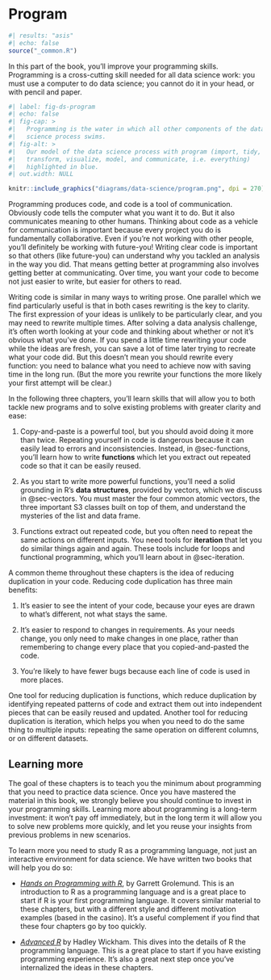 # Program {#sec-program-intro .unnumbered}

```r
#| results: "asis"
#| echo: false
source("_common.R")
```

In this part of the book, you'll improve your programming skills.
Programming is a cross-cutting skill needed for all data science work: you must use a computer to do data science; you cannot do it in your head, or with pencil and paper.

```r
#| label: fig-ds-program
#| echo: false
#| fig-cap: >
#|   Programming is the water in which all other components of the data 
#|   science process swims.
#| fig-alt: >
#|   Our model of the data science process with program (import, tidy,
#|   transform, visualize, model, and communicate, i.e. everything) 
#|   highlighted in blue.
#| out.width: NULL

knitr::include_graphics("diagrams/data-science/program.png", dpi = 270)
```

Programming produces code, and code is a tool of communication.
Obviously code tells the computer what you want it to do.
But it also communicates meaning to other humans.
Thinking about code as a vehicle for communication is important because every project you do is fundamentally collaborative.
Even if you're not working with other people, you'll definitely be working with future-you!
Writing clear code is important so that others (like future-you) can understand why you tackled an analysis in the way you did.
That means getting better at programming also involves getting better at communicating.
Over time, you want your code to become not just easier to write, but easier for others to read.

Writing code is similar in many ways to writing prose.
One parallel which we find particularly useful is that in both cases rewriting is the key to clarity.
The first expression of your ideas is unlikely to be particularly clear, and you may need to rewrite multiple times.
After solving a data analysis challenge, it's often worth looking at your code and thinking about whether or not it's obvious what you've done.
If you spend a little time rewriting your code while the ideas are fresh, you can save a lot of time later trying to recreate what your code did.
But this doesn't mean you should rewrite every function: you need to balance what you need to achieve now with saving time in the long run.
(But the more you rewrite your functions the more likely your first attempt will be clear.)

In the following three chapters, you'll learn skills that will allow you to both tackle new programs and to solve existing problems with greater clarity and ease:

1.  Copy-and-paste is a powerful tool, but you should avoid doing it more than twice.
    Repeating yourself in code is dangerous because it can easily lead to errors and inconsistencies.
    Instead, in @sec-functions, you'll learn how to write **functions** which let you extract out repeated code so that it can be easily reused.

2.  As you start to write more powerful functions, you'll need a solid grounding in R's **data structures**, provided by vectors, which we discuss in @sec-vectors. You must master the four common atomic vectors, the three important S3 classes built on top of them, and understand the mysteries of the list and data frame.

3.  Functions extract out repeated code, but you often need to repeat the same actions on different inputs.
    You need tools for **iteration** that let you do similar things again and again.
    These tools include for loops and functional programming, which you'll learn about in @sec-iteration.

A common theme throughout these chapters is the idea of reducing duplication in your code.
Reducing code duplication has three main benefits:

1.  It's easier to see the intent of your code, because your eyes are drawn to what's different, not what stays the same.

2.  It's easier to respond to changes in requirements.
    As your needs change, you only need to make changes in one place, rather than remembering to change every place that you copied-and-pasted the code.

3.  You're likely to have fewer bugs because each line of code is used in more places.

One tool for reducing duplication is functions, which reduce duplication by identifying repeated patterns of code and extract them out into independent pieces that can be easily reused and updated.
Another tool for reducing duplication is iteration, which helps you when you need to do the same thing to multiple inputs: repeating the same operation on different columns, or on different datasets.

## Learning more

The goal of these chapters is to teach you the minimum about programming that you need to practice data science.
Once you have mastered the material in this book, we strongly believe you should continue to invest in your programming skills.
Learning more about programming is a long-term investment: it won't pay off immediately, but in the long term it will allow you to solve new problems more quickly, and let you reuse your insights from previous problems in new scenarios.

To learn more you need to study R as a programming language, not just an interactive environment for data science.
We have written two books that will help you do so:

-   [*Hands on Programming with R*](https://rstudio-education.github.io/hopr/), by Garrett Grolemund.
    This is an introduction to R as a programming language and is a great place to start if R is your first programming language.
    It covers similar material to these chapters, but with a different style and different motivation examples (based in the casino).
    It's a useful complement if you find that these four chapters go by too quickly.

-   [*Advanced R*](https://adv-r.hadley.nz/) by Hadley Wickham.
    This dives into the details of R the programming language.
    This is a great place to start if you have existing programming experience.
    It's also a great next step once you've internalized the ideas in these chapters.

